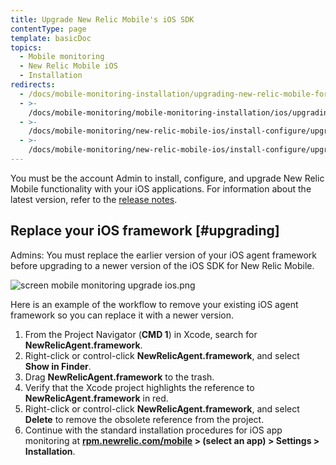 ```yaml
---
title: Upgrade New Relic Mobile's iOS SDK
contentType: page
template: basicDoc
topics:
  - Mobile monitoring
  - New Relic Mobile iOS
  - Installation
redirects:
  - /docs/mobile-monitoring-installation/upgrading-new-relic-mobile-for-ios-apps
  - >-
    /docs/mobile-monitoring/mobile-monitoring-installation/ios/upgrading-new-relic-mobiles-ios-sdk
  - >-
    /docs/mobile-monitoring/new-relic-mobile-ios/install-configure/upgrading-new-relic-mobiles-ios-sdk
  - >-
    /docs/mobile-monitoring/new-relic-mobile-ios/install-configure/upgrade-new-relic-mobiles-ios-sdk
---
```


You must be the account Admin to install, configure, and upgrade New Relic Mobile functionality with your iOS applications. For information about the latest version, refer to the [release notes](/docs/releases/ios).

## Replace your iOS framework [#upgrading]

Admins: You must replace the earlier version of your iOS agent framework before upgrading to a newer version of the iOS SDK for New Relic Mobile.

![screen mobile monitoring upgrade ios.png](./images/screen-mobile-monitoring-upgrade-ios_0.png "screen mobile monitoring upgrade ios.png")

Here is an example of the workflow to remove your existing iOS agent framework so you can replace it with a newer version.

1. From the Project Navigator (**CMD 1**) in Xcode, search for **NewRelicAgent.framework**.
2. Right-click or control-click **NewRelicAgent.framework**, and select **Show in Finder**.
3. Drag **NewRelicAgent.framework** to the trash.
4. Verify that the Xcode project highlights the reference to **NewRelicAgent.framework** in red.
5. Right-click or control-click **NewRelicAgent.framework**, and select **Delete** to remove the obsolete reference from the project.
6. Continue with the standard installation procedures for iOS app monitoring at **[rpm.newrelic.com/mobile](https://rpm.newrelic.com/mobile) > (select an app) > Settings > Installation**.
